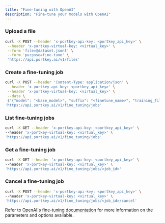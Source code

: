 ```yaml
---
title: "Fine-tuning with OpenAI"
description: "Fine-tune your models with OpenAI"
---
```


### Upload a file

```sh
curl -X POST --header 'x-portkey-api-key: <portkey_api_key>' \
 --header 'x-portkey-virtual-key: <virtual_key>' \
 --form 'file=@dataset.jsonl' \
 --form 'purpose=fine-tune' \
 'https://api.portkey.ai/v1/files'
```

### Create a fine-tuning job

```sh
curl -X POST --header 'Content-Type: application/json' \
 --header 'x-portkey-api-key: <portkey_api_key>' \
 --header 'x-portkey-virtual-key: <virtual_key>' \
 --data \
 $'{"model": "<base_model>", "suffix": "<finetune_name>", "training_file": "<file_id>", "validation_file": "<file_id>", "method": {"type": "supervised", "supervised": {"hyperparameters": {"n_epochs": 1}}}}\n' \
'https://api.portkey.ai/v1/fine_tuning/jobs'
```

### List fine-tuning jobs

```sh
curl -X GET --header 'x-portkey-api-key: <portkey_api_key>' \
--header 'x-portkey-virtual-key: <virtual_key>' \
'https://api.portkey.ai/v1/fine_tuning/jobs'
```

### Get a fine-tuning job

```sh
curl -X GET --header 'x-portkey-api-key: <portkey_api_key>' \
--header 'x-portkey-virtual-key: <virtual_key>' \
'https://api.portkey.ai/v1/fine_tuning/jobs/<job_id>'
```

### Cancel a fine-tuning job

```sh
curl -X POST --header 'x-portkey-api-key: <portkey_api_key>' \
--header 'x-portkey-virtual-key: <virtual_key>' \
'https://api.portkey.ai/v1/fine_tuning/jobs/<job_id>/cancel'
```

Refer to [OpenAI's fine-tuning documentation](https://platform.openai.com/docs/api-reference/fine-tuning) for more information on the parameters and options available.